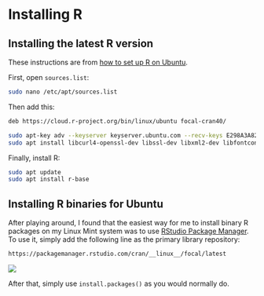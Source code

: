 # Installing R

## Installing the latest R version

These instructions are from [how to set up R on Ubuntu](https://blog.zenggyu.com/en/post/2018-01-29/installing-r-r-packages-e-g-tidyverse-and-rstudio-on-ubuntu-linux/).

First, open `sources.list`:

``` bash
sudo nano /etc/apt/sources.list
```

Then add this:

``` bash
deb https://cloud.r-project.org/bin/linux/ubuntu focal-cran40/
```

``` bash
sudo apt-key adv --keyserver keyserver.ubuntu.com --recv-keys E298A3A825C0D65DFD57CBB651716619E084DAB9
sudo apt install libcurl4-openssl-dev libssl-dev libxml2-dev libfontconfig1-dev libcairo2-dev
```

Finally, install R:

``` bash
sudo apt update
sudo apt install r-base
```

## Installing R binaries for Ubuntu

After playing around, I found that the easiest way for me to install binary R packages on my Linux Mint system was to use [RStudio Package Manager](https://docs.rstudio.com/rpm/documentation/). To use it, simply add the following line as the primary library repository:

```bash
https://packagemanager.rstudio.com/cran/__linux__/focal/latest
```

![](images/rspm.png)

After that, simply use `install.packages()` as you would normally do.